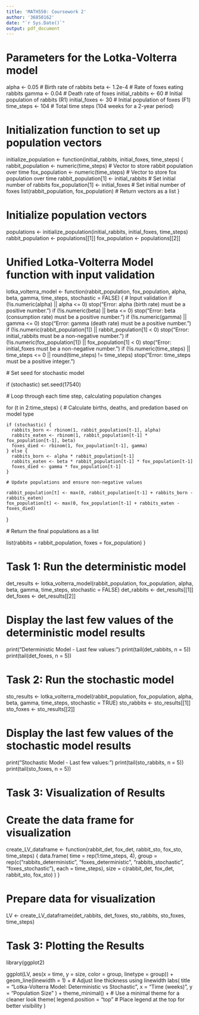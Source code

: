 ```yaml
---
title: 'MATH550: Coursework 2'
author: '36850162'
date: "`r Sys.Date()`"
output: pdf_document
---
```


# Parameters for the Lotka-Volterra model
alpha <- 0.05          # Birth rate of rabbits
beta <- 1.2e-4         # Rate of foxes eating rabbits
gamma <- 0.04          # Death rate of foxes
initial_rabbits <- 60  # Initial population of rabbits (R1)
initial_foxes <- 30    # Initial population of foxes (F1)
time_steps <- 104      # Total time steps (104 weeks for a 2-year period)

# Initialization function to set up population vectors
initialize_population <- function(initial_rabbits, initial_foxes, time_steps) {
  rabbit_population <- numeric(time_steps)  # Vector to store rabbit population over time
  fox_population <- numeric(time_steps)     # Vector to store fox population over time
  rabbit_population[1] <- initial_rabbits   # Set initial number of rabbits
  fox_population[1] <- initial_foxes        # Set initial number of foxes
  list(rabbit_population, fox_population)   # Return vectors as a list
}

# Initialize population vectors

populations <- initialize_population(initial_rabbits, initial_foxes, time_steps)
rabbit_population <- populations[[1]]
fox_population <- populations[[2]]

# Unified Lotka-Volterra Model function with input validation

lotka_volterra_model <- function(rabbit_population, fox_population, alpha, beta, gamma, time_steps, stochastic = FALSE) {
  # Input validation
  if (!is.numeric(alpha) || alpha <= 0) stop("Error: alpha (birth rate) must be a positive number.")
  if (!is.numeric(beta) || beta <= 0) stop("Error: beta (consumption rate) must be a positive number.")
  if (!is.numeric(gamma) || gamma <= 0) stop("Error: gamma (death rate) must be a positive number.")
  if (!is.numeric(rabbit_population[1]) || rabbit_population[1] < 0) stop("Error: initial_rabbits must be a non-negative number.")
  if (!is.numeric(fox_population[1]) || fox_population[1] < 0) stop("Error: initial_foxes must be a non-negative number.")
  if (!is.numeric(time_steps) || time_steps <= 0 || round(time_steps) != time_steps) stop("Error: time_steps must be a positive integer.")
  
  # Set seed for stochastic model
  
  if (stochastic) set.seed(17540)
  
  # Loop through each time step, calculating population changes
  
  for (t in 2:time_steps) {
    # Calculate births, deaths, and predation based on model type
    
    if (stochastic) {
      rabbits_born <- rbinom(1, rabbit_population[t-1], alpha)
      rabbits_eaten <- rbinom(1, rabbit_population[t-1] * fox_population[t-1], beta)
      foxes_died <- rbinom(1, fox_population[t-1], gamma)
    } else {
      rabbits_born <- alpha * rabbit_population[t-1]
      rabbits_eaten <- beta * rabbit_population[t-1] * fox_population[t-1]
      foxes_died <- gamma * fox_population[t-1]
    }
    
    # Update populations and ensure non-negative values
    
    rabbit_population[t] <- max(0, rabbit_population[t-1] + rabbits_born - rabbits_eaten)
    fox_population[t] <- max(0, fox_population[t-1] + rabbits_eaten - foxes_died)
  }
  
  # Return the final populations as a list
  
  list(rabbits = rabbit_population, foxes = fox_population)
}

# Task 1: Run the deterministic model

det_results <- lotka_volterra_model(rabbit_population, fox_population, alpha, beta, gamma, time_steps, stochastic = FALSE)
det_rabbits <- det_results[[1]]
det_foxes <- det_results[[2]]

# Display the last few values of the deterministic model results

print("Deterministic Model - Last few values:")
print(tail(det_rabbits, n = 5))
print(tail(det_foxes, n = 5))

# Task 2: Run the stochastic model

sto_results <- lotka_volterra_model(rabbit_population, fox_population, alpha, beta, gamma, time_steps, stochastic = TRUE)
sto_rabbits <- sto_results[[1]]
sto_foxes <- sto_results[[2]]

# Display the last few values of the stochastic model results

print("Stochastic Model - Last few values:")
print(tail(sto_rabbits, n = 5))
print(tail(sto_foxes, n = 5))

# Task 3: Visualization of Results

# Create the data frame for visualization

create_LV_dataframe <- function(rabbit_det, fox_det, rabbit_sto, fox_sto, time_steps) {
  data.frame(
    time = rep(1:time_steps, 4),
    group = rep(c("rabbits_deterministic", "foxes_deterministic", "rabbits_stochastic", "foxes_stochastic"), each = time_steps),
    size = c(rabbit_det, fox_det, rabbit_sto, fox_sto)
  )
}

# Prepare data for visualization

LV <- create_LV_dataframe(det_rabbits, det_foxes, sto_rabbits, sto_foxes, time_steps)

# Task 3: Plotting the Results

library(ggplot2)

ggplot(LV, aes(x = time, y = size, color = group, linetype = group)) +
  geom_line(linewidth = 1) +  # Adjust line thickness using linewidth
  labs(
    title = "Lotka-Volterra Model: Deterministic vs Stochastic",
    x = "Time (weeks)",
    y = "Population Size"
  ) +
  theme_minimal() +  # Use a minimal theme for a cleaner look
  theme(
    legend.position = "top"  # Place legend at the top for better visibility
  )


